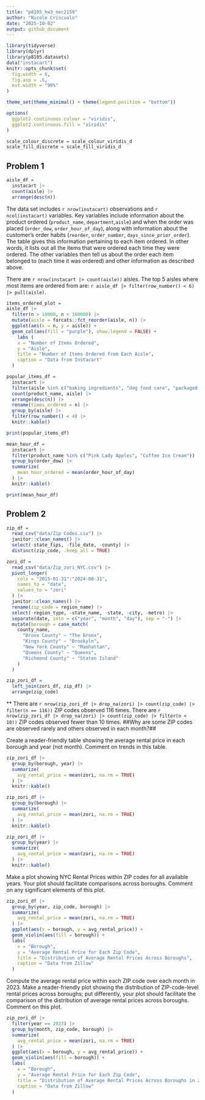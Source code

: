 ```yaml
---
title: "p8105_hw3_nec2159"
author: "Nicole Criscuolo"
date: "2025-10-02"
output: github_document
---
```


```r
library(tidyverse)
library(dplyr)
library(p8105.datasets)
data("instacart") 
knitr::opts_chunk$set(
  fig.width = 6,
  fig.asp = .6,
  out.width = "90%"
)

theme_set(theme_minimal() + theme(legend.position = "bottom"))

options(
  ggplot2.continuous.colour = "viridis",
  ggplot2.continuous.fill = "viridis"
)

scale_colour_discrete = scale_colour_viridis_d
scale_fill_discrete = scale_fill_viridis_d
```

## Problem 1

```r
aisle_df =
  instacart |> 
  count(aisle) |> 
  arrange(desc(n))
```

The data set includes `r nrow(instacart)` observations and `r ncol(instacart)` variables. Key variables include information about the product ordered (`product_name`, `department`,`aisle`) and when the order was placed (`order_dow`, `order_hour_of_day`), along with information about the customer's order habits (`reorder`, `order_number`, `days_since_prior_order`). The table gives this information pertaining to each item ordered. In other words, it lists out all the items that were ordered each time they were ordered. The other variables then tell us about the order each item belonged to (each time it was ordered) and other information as described above. 

There are `r nrow(instacart |> count(aisle))` aisles. The top 5 aisles where most items are ordered from are: `r aisle_df |> filter(row_number() < 6) |> pull(aisle)`.

```r
items_ordered_plot = 
aisle_df |>
  filter(n > 10000, n < 160000) |> 
  mutate(aisle = forcats::fct_reorder(aisle, n)) |> 
  ggplot(aes(x = n, y = aisle)) +
  geom_col(aes(fill = "purple"), show.legend = FALSE) +
    labs (
    x = "Number of Items Ordered",
    y = "Aisle",
    title = "Number of Items Ordered from Each Aisle",
    caption = "Data from Instacart"
  ) 
```

```r
popular_items_df =
  instacart |> 
  filter(aisle %in% c("baking ingredients", "dog food care", "packaged vegetables fruits")) |> 
  count(product_name, aisle) |> 
  arrange(desc(n)) |> 
  rename(times_ordered = n) |> 
  group_by(aisle) |> 
  filter(row_number() < 4) |> 
  knitr::kable()

print(popular_items_df)
```

```r
mean_hour_df =
  instacart |> 
  filter(product_name %in% c("Pink Lady Apples", "Coffee Ice Cream")) |> 
  group_by(order_dow) |> 
  summarize(
    mean_hour_ordered = mean(order_hour_of_day)
  ) |> 
  knitr::kable()

print(mean_hour_df)
```

## Problem 2

```r
zip_df =
  read_csv("data/Zip Codes.csv") |> 
  janitor::clean_names() |> 
  select(-state_fips, -file_date, -county) |> 
  distinct(zip_code, .keep_all = TRUE)

zori_df =
  read_csv("data/Zip_zori_NYC.csv") |> 
  pivot_longer(
    cols = "2015-01-31":"2024-08-31",
    names_to = "date",
    values_to = "zori"
  ) |> 
  janitor::clean_names() |> 
  rename(zip_code = region_name) |> 
  select(-region_type, -state_name, -state, -city, -metro) |> 
  separate(date, into = c("year", "month", "day"), sep = "-") |> 
  mutate(borough = case_match(
    county_name,
      "Bronx County" ~ "The Bronx",
      "Kings County" ~ "Brookyln",
      "New York County" ~ "Manhattan",
      "Queens County" ~ "Queens",
      "Richmond County" ~ "Staten Island"
    )
  )

zip_zori_df =
  left_join(zori_df, zip_df) |> 
  arrange(zip_code)
```


** There are `r nrow(zip_zori_df |> drop_na(zori) |> count(zip_code) |> filter(n == 116))` ZIP codes observed 116 times. There are `r nrow(zip_zori_df |> drop_na(zori) |> count(zip_code) |> filter(n < 10))` ZIP codes observed fewer than 10 times. ##Why are some ZIP codes are observed rarely and others observed in each month?##

Create a reader-friendly table showing the average rental price in each borough and year (not month). Comment on trends in this table.

```r
zip_zori_df |> 
  group_by(borough, year) |> 
  summarize(
    avg_rental_price = mean(zori, na.rm = TRUE)
  ) |> 
  knitr::kable()

zip_zori_df |> 
  group_by(borough) |> 
  summarize(
    avg_rental_price = mean(zori, na.rm = TRUE)
  ) |> 
  knitr::kable()

zip_zori_df |> 
  group_by(year) |> 
  summarize(
    avg_rental_price = mean(zori, na.rm = TRUE)
  ) |> 
  knitr::kable()
```

Make a plot showing NYC Rental Prices within ZIP codes for all available years. Your plot should facilitate comparisons across boroughs. Comment on any significant elements of this plot.

```r
zip_zori_df |> 
  group_by(year, zip_code, borough) |> 
  summarize(
    avg_rental_price = mean(zori, na.rm = TRUE)
  ) |> 
  ggplot(aes(x = borough, y = avg_rental_price)) +
  geom_violin(aes(fill = borough)) +
  labs(
    x = "Borough",
    y = "Average Rental Price for Each Zip Code",
    title = "Distribution of Average Rental Prices Across Boroughs",
    caption = "Data from Zillow"
  )
```
Compute the average rental price within each ZIP code over each month in 2023. Make a reader-friendly plot showing the distribution of ZIP-code-level rental prices across boroughs; put differently, your plot should facilitate the comparison of the distribution of average rental prices across boroughs. Comment on this plot.

```r
zip_zori_df |> 
  filter(year == 2023) |> 
  group_by(month, zip_code, borough) |> 
  summarize(
    avg_rental_price = mean(zori, na.rm = TRUE)
  ) |> 
  ggplot(aes(x = borough, y = avg_rental_price)) +
  geom_violin(aes(fill = borough)) +
  labs(
    x = "Borough",
    y = "Average Rental Price for Each Zip Code",
    title = "Distribution of Average Rental Prices Across Boroughs in 2023",
    caption = "Data from Zillow"
  )
```










